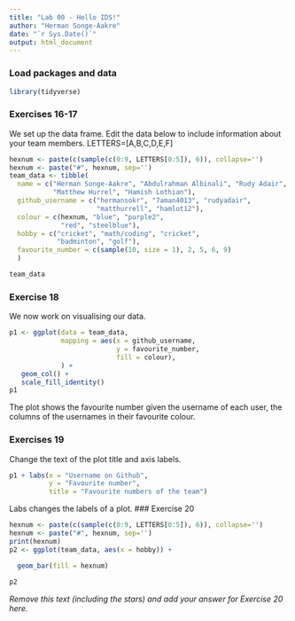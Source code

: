 ```yaml
---
title: "Lab 00 - Hello IDS!"
author: "Herman Songe-Aakre"
date: "`r Sys.Date()`"
output: html_document
---
```


### Load packages and data

```r
library(tidyverse) 
```

### Exercises 16-17

We set up the data frame. Edit the data below to include information about your team members.
LETTERS=[A,B,C,D,E,F]

```r
hexnum <- paste(c(sample(c(0:9, LETTERS[0:5]), 6)), collapse='')
hexnum <- paste("#", hexnum, sep='')
team_data <- tibble(
  name = c("Herman Songe-Aakre", "Abdulrahman Albinali", "Rudy Adair", 
           "Matthew Hurrel", "Hamish Lothian"),
  github_username = c("hermansokr", "7aman4013", "rudyadair", 
                      "matthurrell", "hamlot12"), 
  colour = c(hexnum, "blue", "purple2", 
             "red", "steelblue"),
  hobby = c("cricket", "math/coding", "cricket", 
            "badminton", "golf"),
  favourite_number = c(sample(10, size = 1), 2, 5, 6, 9)
  )

team_data
```

### Exercise 18

We now work on visualising our data. 

```r
p1 <- ggplot(data = team_data, 
             mapping = aes(x = github_username, 
                           y = favourite_number,
                           fill = colour), 
             ) +
   geom_col() +
   scale_fill_identity()
p1
```


The plot shows the favourite number given the username of each user, the columns of the usernames in their favourite colour. 

### Exercises 19

Change the text of the plot title and axis labels.

```r
p1 + labs(x = "Username on Github", 
          y = "Favourite number",
          title = "Favourite numbers of the team")
```

Labs changes the labels of a plot.
### Exercise 20


```r
hexnum <- paste(c(sample(c(0:9, LETTERS[0:5]), 6)), collapse='')
hexnum <- paste("#", hexnum, sep='')
print(hexnum)
p2 <- ggplot(team_data, aes(x = hobby)) +

  geom_bar(fill = hexnum)
  
p2
```

*Remove this text (including the stars) and add your answer for Exercise 20 here.*
